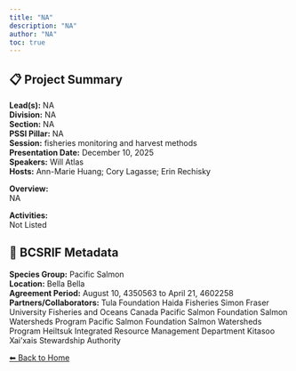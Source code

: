 ```yaml
---
title: "NA"
description: "NA"
author: "NA"
toc: true
---
```


## 📋 Project Summary

**Lead(s):** NA  
**Division:** NA  
**Section:** NA  
**PSSI Pillar:** NA  
**Session:** fisheries monitoring and harvest methods  
**Presentation Date:** December 10, 2025  
**Speakers:** Will Atlas  
**Hosts:** Ann-Marie Huang; Cory Lagasse; Erin Rechisky  

**Overview:**  
NA   

**Activities:**  
Not Listed

## 🧬 BCSRIF Metadata

**Species Group:** Pacific Salmon  
**Location:** Bella Bella  
**Agreement Period:** August 10, 4350563 to April 21, 4602258  
**Partners/Collaborators:** Tula Foundation 
Haida Fisheries 
Simon Fraser University
Fisheries and Oceans Canada 
Pacific Salmon Foundation Salmon Watersheds Program
Pacific Salmon Foundation Salmon Watersheds Program
Heiltsuk Integrated Resource Management Department
Kitasoo Xai'xais Stewardship Authority  

[⬅ Back to Home](../index.qmd)
